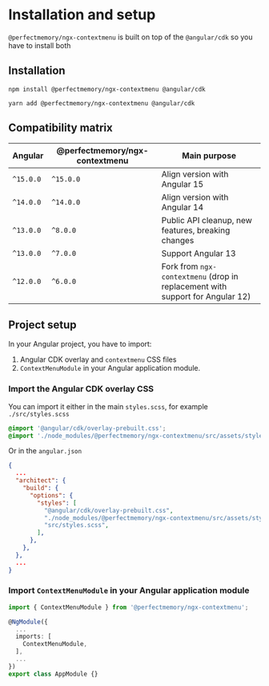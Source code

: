 
<Meta title="Context Menu/Installation and setup" />

# Installation and setup

`@perfectmemory/ngx-contextmenu` is built on top of the `@angular/cdk` so you have to install both

## Installation

```shell
npm install @perfectmemory/ngx-contextmenu @angular/cdk
```

```shell
yarn add @perfectmemory/ngx-contextmenu @angular/cdk
```

## Compatibility matrix

| Angular   | @perfectmemory/ngx-contextmenu | Main purpose                                                                  |
| --------- | ------------------------------ | ----------------------------------------------------------------------------- |
| `^15.0.0` | `^15.0.0`                      | Align version with Angular 15                                                 |
| `^14.0.0` | `^14.0.0`                      | Align version with Angular 14                                                 |
| `^13.0.0` | `^8.0.0`                       | Public API cleanup, new features, breaking changes                            |
| `^13.0.0` | `^7.0.0`                       | Support Angular 13                                                            |
| `^12.0.0` | `^6.0.0`                       | Fork from `ngx-contextmenu` (drop in replacement with support for Angular 12) |

## Project setup

In your Angular project, you have to import:

1. Angular CDK overlay and `contextmenu` CSS files
2. `ContextMenuModule` in your Angular application module.

### Import the Angular CDK overlay CSS

You can import it either in the main `styles.scss`, for example `./src/styles.scss`

```css
@import '@angular/cdk/overlay-prebuilt.css';
@import './node_modules/@perfectmemory/ngx-contextmenu/src/assets/stylesheets/base.scss';
```

Or in the `angular.json`

```json
{
  ...
  "architect": {
    "build": {
      "options": {
        "styles": [
          "@angular/cdk/overlay-prebuilt.css",
          "./node_modules/@perfectmemory/ngx-contextmenu/src/assets/stylesheets/base.scss",
          "src/styles.scss",
        ],
      },
    },
  },
  ...
}

```

### Import `ContextMenuModule` in your Angular application module

```ts
import { ContextMenuModule } from '@perfectmemory/ngx-contextmenu';

@NgModule({
  ...
  imports: [
    ContextMenuModule,
  ],
  ...
})
export class AppModule {}
```
